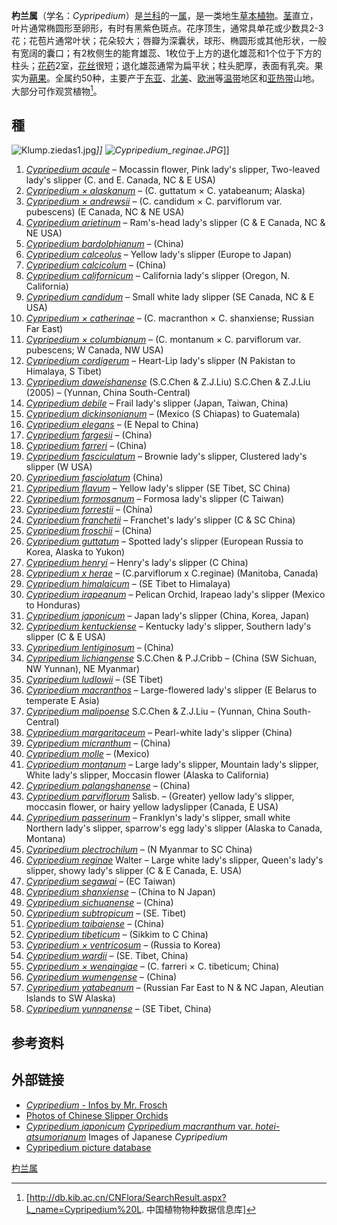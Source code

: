 {{automatic Taxobox
|name = 杓兰属
|image = Cypripedium reginae.jpg
|image_caption =[[皇后杓兰|皇后杓兰]]<br />（''Cypripedium reginae''）
|taxon= Cypripedium
|authority = [[卡尔·林奈|L.]]，1753
|type_species= [[杓兰|杓兰]] ''Cypripedium calceolus''
|type_species_authority= [[卡尔·林奈|L.]], 1753
|synonyms_ref=
|synonyms=
* ''Arietinum'' <small>[[Günther_von_Mannagetta_und_Lërchenau_Beck|Beck]]</small>
* ''Calceolaria'' <small>[[Lorenz_Heister|Heist.]] ex [[Philipp_Conrad_Fabricius|Fabr.]]</small>不要与''Calceolaria''（[[蒲包花属|蒲包花属]]）混淆 ''<small>[[Carl_Linnaeus|L.]]</small>''
* ''Calceolus'' <small>[[Mill.|Mill.]]</small>
* ''Ciripedium'' <small>[[Zumagl.|Zumagl.]]</small>
* ''Criogenes'' <small>[[Richard_Anthony_Salisbury|Salisb.]]</small>
* ''Criosanthes'' <small>[[Constantine_Samuel_Rafinesque|Raf.]]</small>
* ''Cypripedilon'' <small>St.-Lag. in A.Cariot</small>
* ''Fissipes'' <small>[[John_Kunkel_Small|Small]]</small>
* ''Hypodema'' <small>[[Rchb.|Rchb.]]</small>
* ''Sacodon'' <small>[[Constantine_Samuel_Rafinesque|Raf.]]</small>
* ''Schizopedium'' <small>[[Richard_Anthony_Salisbury|Salisb.]]</small>

|}}
'''杓兰属'''（学名：''Cypripedium''）是[[兰科|兰科]]的一[[属|属]]，是一类地生[[草本植物|草本植物]]。[[茎|茎]]直立，叶片通常椭圆形至卵形，有时有黑紫色斑点。花序顶生，通常具单花或少数具2-3花；花苞片通常叶状；花朵较大；唇瓣为深囊状，球形、椭圆形或其他形状，一般有宽阔的囊口；有2枚侧生的能育雄蕊、1枚位于上方的退化雄蕊和1个位于下方的柱头；[[花药|花药]]2室，[[花丝|花丝]]很短；退化雄蕊通常为扁平状；柱头肥厚，表面有乳突。果实为[[蒴果|蒴果]]。全属约50种，主要产于[[东亚|东亚]]、[[北美|北美]]、[[欧洲|欧洲]]等[[温带|温带]]地区和[[亚热带|亚热带]]山地。大部分可作观赏植物<ref>[http://db.kib.ac.cn/CNFlora/SearchResult.aspx?L_name=Cypripedium%20L. 中国植物物种数据信息库]</ref>。
==種==

[[File:Klump.ziedas1.jpg|thumb]]'']]
[[File:Cypripedium_reginae.JPG|thumb]]'']]
# ''[[Cypripedium_acaule|Cypripedium acaule]]'' – Mocassin flower, Pink lady's slipper, Two-leaved lady's slipper (C. and E. Canada, NC & E USA)
# ''[[Cypripedium_×_alaskanum|Cypripedium × alaskanum]]'' – (C. guttatum × C. yatabeanum; Alaska)
# ''[[Cypripedium_×_andrewsii|Cypripedium × andrewsii]]'' – (C. candidum × C. parviflorum var. pubescens) (E Canada, NC & NE USA)
# ''[[Cypripedium_arietinum|Cypripedium arietinum]]'' – Ram's-head lady's slipper (C & E Canada, NC & NE USA)
# ''[[Cypripedium_bardolphianum|Cypripedium bardolphianum]]'' – (China)
# ''[[Cypripedium_calceolus|Cypripedium calceolus]]'' – Yellow lady's slipper (Europe to Japan)
# ''[[Cypripedium_calcicolum|Cypripedium calcicolum]]'' – (China)
# ''[[Cypripedium_californicum|Cypripedium californicum]]'' – California lady's slipper (Oregon, N. California)
# ''[[Cypripedium_candidum|Cypripedium candidum]]'' – Small white lady slipper (SE Canada, NC & E USA)
# ''[[Cypripedium_×_catherinae|Cypripedium × catherinae]]'' – (C. macranthon × C. shanxiense; Russian Far East)
# ''[[Cypripedium_×_columbianum|Cypripedium × columbianum]]'' – (C. montanum × C. parviflorum var. pubescens; W Canada, NW USA)
# ''[[Cypripedium_cordigerum|Cypripedium cordigerum]]'' – Heart-Lip lady's slipper (N Pakistan to Himalaya, S Tibet)
# ''[[Cypripedium_daweishanense|Cypripedium daweishanense]]'' (S.C.Chen & Z.J.Liu) S.C.Chen & Z.J.Liu (2005) – (Yunnan, China South-Central)
# ''[[Cypripedium_debile|Cypripedium debile]]'' – Frail lady's slipper (Japan, Taiwan, China)
# ''[[Cypripedium_dickinsonianum|Cypripedium dickinsonianum]]'' – (Mexico (S Chiapas) to Guatemala)
# ''[[Cypripedium_elegans|Cypripedium elegans]]'' – (E Nepal to China)
# ''[[Cypripedium_fargesii|Cypripedium fargesii]]'' – (China)
# ''[[Cypripedium_farreri|Cypripedium farreri]]'' – (China)
# ''[[Cypripedium_fasciculatum|Cypripedium fasciculatum]]'' – Brownie lady's slipper, Clustered lady's slipper (W USA)
# ''[[Cypripedium_fasciolatum|Cypripedium fasciolatum]]'' (China)
# ''[[Cypripedium_flavum|Cypripedium flavum]]'' – Yellow lady's slipper (SE Tibet, SC China)
# ''[[Cypripedium_formosanum|Cypripedium formosanum]]'' – Formosa lady's slipper (C Taiwan)
# ''[[Cypripedium_forrestii|Cypripedium forrestii]]'' – (China)
# ''[[Cypripedium_franchetii|Cypripedium franchetii]]'' – Franchet's lady's slipper (C & SC China)
# ''[[Cypripedium_froschii|Cypripedium froschii]]'' – (China)
# ''[[Cypripedium_guttatum|Cypripedium guttatum]]'' – Spotted lady's slipper (European Russia to Korea, Alaska to Yukon)
# ''[[Cypripedium_henryi|Cypripedium henryi]]'' – Henry's lady's slipper (C China)
# ''[[Cypripedium_x_herae|Cypripedium x herae]]'' – (C.parviflorum x C.reginae) (Manitoba, Canada)
# ''[[Cypripedium_himalaicum|Cypripedium himalaicum]]'' – (SE Tibet to Himalaya)
# ''[[Cypripedium_irapeanum|Cypripedium irapeanum]]'' – Pelican Orchid, Irapeao lady's slipper (Mexico to Honduras)
# ''[[Cypripedium_japonicum|Cypripedium japonicum]]'' – Japan lady's slipper (China, Korea, Japan)
# ''[[Cypripedium_kentuckiense|Cypripedium kentuckiense]]'' – Kentucky lady's slipper, Southern lady's slipper (C & E USA)
# ''[[Cypripedium_lentiginosum|Cypripedium lentiginosum]]'' – (China)
# ''[[Cypripedium_lichiangense|Cypripedium lichiangense]]'' S.C.Chen & P.J.Cribb – (China (SW Sichuan, NW Yunnan), NE Myanmar)
# ''[[Cypripedium_ludlowii|Cypripedium ludlowii]]'' – (SE Tibet)
# ''[[Cypripedium_macranthos|Cypripedium macranthos]]'' – Large-flowered lady's slipper (E Belarus to temperate E Asia)
# ''[[Cypripedium_malipoense|Cypripedium malipoense]]'' S.C.Chen & Z.J.Liu – (Yunnan, China South-Central)
# ''[[Cypripedium_margaritaceum|Cypripedium margaritaceum]]'' – Pearl-white lady's slipper (China)
# ''[[Cypripedium_micranthum|Cypripedium micranthum]]'' – (China)
# ''[[Cypripedium_molle|Cypripedium molle]]'' – (Mexico)
# ''[[Cypripedium_montanum|Cypripedium montanum]]'' – Large lady's slipper, Mountain lady's slipper, White lady's slipper, Moccasin flower (Alaska to California)
# ''[[Cypripedium_palangshanense|Cypripedium palangshanense]]'' – (China)
# ''[[Cypripedium_parviflorum|Cypripedium parviflorum]]'' Salisb. – (Greater) yellow lady's slipper, moccasin flower, or hairy yellow ladyslipper (Canada, E USA)
# ''[[Cypripedium_passerinum|Cypripedium passerinum]]'' – Franklyn's lady's slipper, small white Northern lady's slipper, sparrow's egg lady's slipper (Alaska to Canada, Montana)
# ''[[Cypripedium_plectrochilum|Cypripedium plectrochilum]]'' – (N Myanmar to SC China)
# ''[[Cypripedium_reginae|Cypripedium reginae]]'' Walter – Large white lady's slipper, Queen's lady's slipper, showy lady's slipper (C & E Canada,  E. USA)
# ''[[Cypripedium_segawai|Cypripedium segawai]]'' – (EC Taiwan)
# ''[[Cypripedium_shanxiense|Cypripedium shanxiense]]'' – (China to N Japan)
# ''[[Cypripedium_sichuanense|Cypripedium sichuanense]]'' – (China)
# ''[[Cypripedium_subtropicum|Cypripedium subtropicum]]'' – (SE. Tibet)
# ''[[Cypripedium_taibaiense|Cypripedium taibaiense]]'' – (China)
# ''[[Cypripedium_tibeticum|Cypripedium tibeticum]]'' – (Sikkim to C China)
# ''[[Cypripedium_×_ventricosum|Cypripedium × ventricosum]]'' – (Russia to Korea)
# ''[[Cypripedium_wardii|Cypripedium wardii]]'' – (SE. Tibet, China)
# ''[[Cypripedium_×_wenqingiae|Cypripedium × wenqingiae]]'' – (C. farreri × C. tibeticum; China)
# ''[[Cypripedium_wumengense|Cypripedium wumengense]]'' – (China)
# ''[[Cypripedium_yatabeanum|Cypripedium yatabeanum]]'' – (Russian Far East to N & NC Japan, Aleutian Islands to SW Alaska)
# ''[[Cypripedium_yunnanense|Cypripedium yunnanense]]'' – (SE Tibet, China)

==参考资料==
{{reflist}}
== 外部链接 ==
{{Commons|Cypripedium|杓兰属}}
{{wikispecies|Cypripedium|杓兰属}}
* [http://www.w-frosch.de ''Cypripedium'' - Infos by Mr. Frosch] {{Wayback|url=http://www.w-frosch.de/ |date=20210125155253 }}
* [http://www.guegel.com/ernst/orchideen/china/index.htm Photos of Chinese Slipper Orchids] {{Wayback|url=http://www.guegel.com/ernst/orchideen/china/index.htm |date=20161227221128 }}
* [http://www.alpine-plants-jp.com/art/kumaga1.htm ''Cypripedium japonicum''] {{Wayback|url=http://www.alpine-plants-jp.com/art/kumaga1.htm |date=20200503121631 }} [http://www.alpine-plants-jp.com/art/hoteiat1.htm ''Cypripedium macranthum'' var. ''hotei-atsumorianum''] {{Wayback|url=http://www.alpine-plants-jp.com/art/hoteiat1.htm |date=20160303171523 }} Images of Japanese ''Cypripedium''
* [https://web.archive.org/web/20120212120131/http://www.orchidsrepbiol.de/cgi-bin/img_db/img_displayTaxon.pl?db=Cypripedium Cypripedium picture database]
{{Taxonbar|from=Q133773}}

[[Category:杓兰属|]]